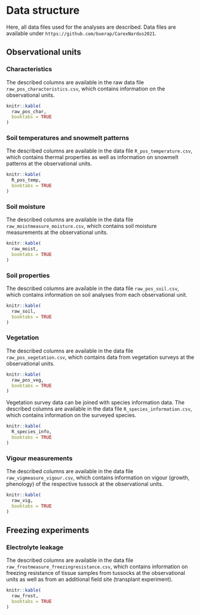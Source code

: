 # Data structure {}

Here, all data files used for the analyses are described. Data files are available under `https://github.com/buerap/CarexNardus2021`.

## Observational units {}
### Characteristics {}
The described columns are available in the raw data file `raw_pos_characteristics.csv`, which contains information on the observational units.
```r
knitr::kable(
  raw_pos_char,
  booktabs = TRUE
)
```

### Soil temperatures and snowmelt patterns {}
The described columns are available in the data file `R_pos_temperature.csv`, which contains thermal properties as well as information on snowmelt patterns at the observational units.
```r
knitr::kable(
  R_pos_temp,
  booktabs = TRUE
)
```

### Soil moisture {}
The described columns are available in the data file `raw_moistmeasure_moisture.csv`, which contains soil moisture measurements at the observational units.
```r
knitr::kable(
  raw_moist,
  booktabs = TRUE
)
```

### Soil properties {}
The described columns are available in the data file `raw_pos_soil.csv`, which contains information on soil analyses from each observational unit.
```r
knitr::kable(
  raw_soil,
  booktabs = TRUE
)
```

### Vegetation {}
The described columns are available in the data file `raw_pos_vegetation.csv`, which contains data from vegetation surveys at the observational units.
```r
knitr::kable(
  raw_pos_veg,
  booktabs = TRUE
)
```

Vegetation survey data can be joined with species information data. The described columns are available in the data file `R_species_information.csv`, which contains information on the surveyed species.
```r
knitr::kable(
  R_species_info,
  booktabs = TRUE
)
```

### Vigour measurements {}
The described columns are available in the data file `raw_vigmeasure_vigour.csv`, which contains information on vigour (growth, phenology) of the respective tussock at the observational units.
```r
knitr::kable(
  raw_vig,
  booktabs = TRUE
)
```

## Freezing experiments {}
### Electrolyte leakage {}
The described columns are available in the data file `raw_frostmeasure_freezingresistance.csv`, which contains information on freezing resistance of tissue samples from tussocks at the observational units as well as from an additional field site (transplant experiment).
```r
knitr::kable(
  raw_frost,
  booktabs = TRUE
)
```




